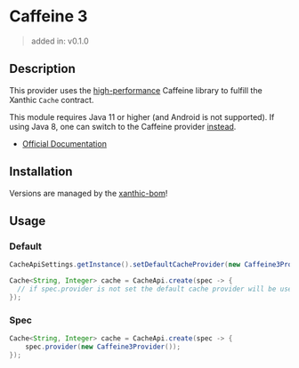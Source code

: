 
# Caffeine 3

> added in: v0.1.0

## Description

This provider uses the [high-performance](https://github.com/ben-manes/caffeine/wiki/Benchmarks) Caffeine library to fulfill the Xanthic `Cache` contract.

This module requires Java 11 or higher (and Android is not supported).
If using Java 8, one can switch to the Caffeine provider [instead](/provider/caffeine).

- [Official Documentation](https://github.com/ben-manes/caffeine/wiki)

## Installation

<JavaDependency group="io.github.xanthic.cache" name="cache-provider-caffeine3" scope="implementation" />

<Alert severity="info" variant="outlined">Versions are managed by the <a href="/getting-started/installation">xanthic-bom</a>!</Alert>

## Usage

### Default

```java
CacheApiSettings.getInstance().setDefaultCacheProvider(new Caffeine3Provider());

Cache<String, Integer> cache = CacheApi.create(spec -> {
  // if spec.provider is not set the default cache provider will be used
});
```

### Spec

```java
Cache<String, Integer> cache = CacheApi.create(spec -> {
    spec.provider(new Caffeine3Provider());
});
```
